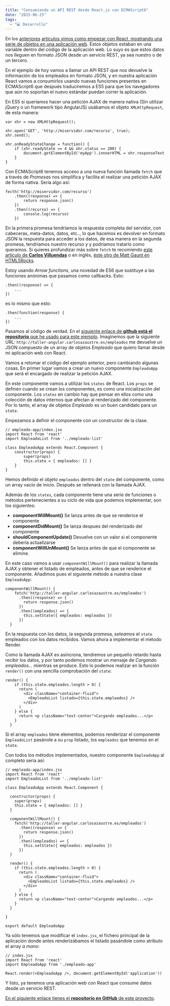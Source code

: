 ```yaml
---
title: "Consumiendo un API REST desde React.js con ECMAScript6"
date: "2015-06-25"
tags:
  - "💻 Desarrollo"
---
```


En los [anteriores](/empezando-con-react-js-y-ecmascript-6/) [artículos vimos como empezar con React, mostrando una serie de objetos en una aplicación web](/ejemplo-de-aplicacion-con-react-js-en-ecmascript-6/). Estos objetos estaban en una variable dentro del código de la aplicación web. Lo suyo es que estos datos nos lleguen en formato JSON desde un servicio REST, ya sea nuestro o de un tercero.

En el ejemplo de hoy vamos a llamar un API REST que nos devuelve la información de los empleados en formato JSON, y en nuestra aplicación React vamos a consumirlos usando nuevas funciones presentes en ECMAScript6 que después traduciremos a ES5 para que los navegadores que aún no soportan el nuevo estándar puedan correr la aplicación.

En ES5 si queríamos hacer una petición AJAX de manera nativa (Sin utilizar jQuery o un framework tipo AngularJS) usábamos el objeto `XMLHttpRequest`, de esta manera:

```language-javascript
var xhr = new XMLHttpRequest();

xhr.open('GET', 'http://miservidor.com/recurso', true);
xhr.send();

xhr.onReadyStateChange = function() {
	if (xhr.readyState == 4 && xhr.status == 200) {
    	document.getElementById('myApp').innnerHTML = xhr.responseText
    }
}
```

Con ECMAScript6 tenemos acceso a una nueva función llamada `fetch` que a través de _Promesas_ nos simplifica y facilita el realizar una petición AJAX de forma nativa. Sería algo así:

```language-javascript
fecth('http://miservidor.com/recurso')
	.then((response) => {
    	return response.json()
    })
    .then((recurso) => {
    	console.log(recurso)
    })
```

En la primera promesa tendríamos la respuesta completa del servidor, con cabeceras, meta-datos, datos, etc.., lo que hacemos es devolver en formato JSON la respuesta para acceder a los datos, de esa manera en la segunda promesa, tendríamos nuestro recurso y y podríamos tratarlo como queramos. Si quieres profundizar más sobre `fetch` te recomiendo [este artículo de **Carlos Villuendas**](http://carlosvillu.com/introduccion-a-la-nueva-api-fetch/) o en inglés, [éste otro de Matt Gaunt en HTML5Rocks](http://updates.html5rocks.com/2015/03/introduction-to-fetch).

Estoy usando _Arrow functions_, una novedad de ES6 que sustituye a las funciones anónimas que pasamos como callbacks. Esto:

```language-javascript
.then((response) => {
	...
})
```

es lo mismo que esto:

```language-javascript
.then(function(response) {
	...
})
```

Pasamos al código de verdad. En el [siguiente enlace de **github está el repositorio** que he usado para este ejemplo](https://github.com/carlosazaustre/react-fetch). Imaginemos que la siguiente URL: `http://taller-angular.carlosazaustre.es/empleados` me devuelve un JSON compuesto de un array de objetos _Empleado_ que quiero llamar desde mi aplicación web con React.

Vamos a retomar el código del ejemplo anterior, pero cambiando algunas cosas. En primer lugar vamos a crear un nuevo componente `EmpleadoApp` que será el encargado de realizar la petición AJAX.

En este componente vamos a utilizar los `states` de React. Los `props` se definen cuando se crean los componentes, es como una inicialización del componente. Los `states` en cambio hay que pensar en ellos como una colección de datos internos que afectan al renderizado del componente. Por lo tanto, el array de objetos _Empleado_ es un buen candidato para un `state`.

Empezamos a definir el componente con un constructor de la clase.

```language-javascript
// empleado-app/index.jsx
import React from 'react'
import EmpleadoList from '../empleado-list'

class EmpleadoApp extends React.Component {
	constructor(props) {
    	super(props)
        this.state = { empleados: [] }
    }
}
```

Hemos definido el objeto `empleados` dentro del `state` del componente, como un array vacío de inicio. Después se rellenará con la llamada AJAX.

Además de los `states`, cada componente tiene una serie de funciones o métodos pertenecientes a su ciclo de vida que podemos implementar, son los siguientes:

- **componentWillMount()** Se lanza antes de que se renderice el componente
- **componentDidMount()** Se lanza despues del renderizado del componente
- **shouldComponentUpdate()** Devuelve con un valor si el componente debería actualizarse
- **componentWillUnMount()** Se lanza antes de que el componente se elimine.

En este caso vamos a usar `componentWillMount()` para realizar la llamada AJAX y obtener el listado de empleados, antes de que se renderice el componente. Añadimos pues el siguiente método a nuestra clase `EmpleadoApp`:

```language-javascript
componentWillMount() {
    fetch('http://taller-angular.carlosazaustre.es/empleados')
      .then((response) => {
        return response.json()
      })
      .then((empleados) => {
        this.setState({ empleados: empleados })
      })
  }
```

En la respuesta con los datos, la segunda promesa, _seteamos_ el `state` empleados con los datos recibidos. Vamos ahora a implementar el método Render.

Como la llamada AJAX es asíncrona, tendremos un pequeño retardo hasta recibir los datos, y por tanto podemos mostrar un mensaje de _Cargando empleados..._ mientras se produce. Esto lo podemos realizar en la función `render()` con una sencilla comprobación del `state`:

```language-javascript
render() {
    if (this.state.empleados.length > 0) {
      return (
        <div className="container-fluid">
          <EmpleadoList listado={this.state.empleados} />
        </div>
      )
    } else {
      return <p className="text-center">Cargando empleados...</p>
    }
  }
```

Si el array `empleados` tiene elementos, podemos renderizar el componente `EmpleadoList` pasánole a su `prop` listado, los `empleados` que tenemos en el `state`.

Con todos los métodos implementados, nuestro componente `EmpleadoApp` al completo sería así:

```language-javascript
// empleado-app/index.jsx
import React from 'react'
import EmpleadoList from '../empleado-list'

class EmpleadoApp extends React.Component {

  constructor(props) {
    super(props)
    this.state = { empleados: [] }
  }

  componentWillMount() {
    fetch('http://taller-angular.carlosazaustre.es/empleados')
      .then((response) => {
        return response.json()
      })
      .then((empleados) => {
        this.setState({ empleados: empleados })
      })
  }

  render() {
    if (this.state.empleados.length > 0) {
      return (
        <div className="container-fluid">
          <EmpleadoList listado={this.state.empleados} />
        </div>
      )
    } else {
      return <p className="text-center">Cargando empleados...</p>
    }
  }

}

export default EmpleadoApp
```

Ya sólo tenemos que modificar el `index.jsx`, el fichero principal de la aplicación donde antes renderizábamos el listado pasándole como atributo el array _a mano_:

```language-javascript
// index.jsx
import React from 'react'
import EmpleadoApp from './empleado-app'

React.render(<EmpleadoApp />, document.getElementById('application'))
```

Y listo, ya tenemos una aplicación web con React que consume datos desde un servicio REST.

[En el siguiente enlace tienes el **repositorio en GitHub** de este proyecto](https://github.com/carlosazaustre/react-fetch).
